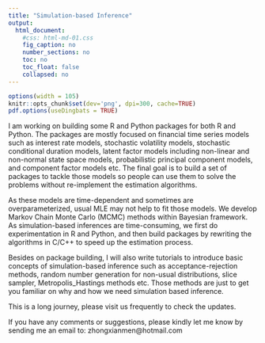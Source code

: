 ```yaml
---
title: "Simulation-based Inference"
output:
  html_document:
    #css: html-md-01.css
    fig_caption: no
    number_sections: no
    toc: no
    toc_float: false
    collapsed: no
---
```


```r
options(width = 105)
knitr::opts_chunk$set(dev='png', dpi=300, cache=TRUE)
pdf.options(useDingbats = TRUE)
```

<!-- ## Project web page for GEOG 4/595 *R for Earth-System Science* ## -->

I am working on building some R and Python packages for both R and Python. The packages are mostly focused on financial time series models such as interest rate models, stochastic volatility models, stochastic conditional duration models, latent factor models including non-linear and non-normal state space models, probabilistic principal component models, and component factor models etc. The final goal is to build a set of packages to tackle those models so people can use them to solve the problems without re-implement the estimation algorithms. 

As these models are time-dependent and sometimes are overparameterized, usual MLE may not help to fit those models. We develop Markov Chain Monte Carlo (MCMC) methods within Bayesian framework. As simulation-based inferences are time-consuming, we first do experimentation in R and Python, and then build packages by rewriting the algorithms in C/C++ to speed up the estimation process. 

Besides on package building, I will also write tutorials to introduce basic concepts of simulation-based inference such as acceptance-rejection methods, random number generation for non-usual distributions, slice sampler, Metropolis_Hastings methods etc. Those methods are just to get you familiar on why and how we need simulation based inference.   

This is a long journey, please visit us frequently to check the updates.

If you have any comments or suggestions, please kindly let me know by sending me an email to: zhongxianmen@hotmail.com

<!-- ## Project web page for GEOG 4/595 *R for Earth-System Science* ## -->

<!-- Topics covered here include: -->

<!-- - An introduction to the project -->
<!-- - A simple example of plotting a raster slice -->
<!-- - (more to come…) -->







